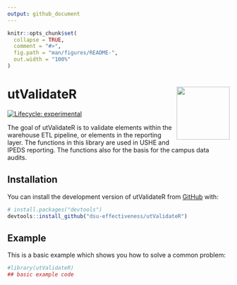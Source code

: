```yaml
---
output: github_document
---
```


<!-- README.md is generated from README.Rmd. Please edit that file -->

```r
knitr::opts_chunk$set(
  collapse = TRUE,
  comment = "#>",
  fig.path = "man/figures/README-",
  out.width = "100%"
)
```

# utValidateR <img src="man/figures/README-ut_ie_logo.png" align="right" width="120" />

<!-- badges: start -->
[![Lifecycle: experimental](https://img.shields.io/badge/lifecycle-experimental-orange.svg)](https://lifecycle.r-lib.org/articles/stages.html#experimental)
<!-- badges: end -->

The goal of utValidateR is to validate elements within the warehouse ETL pipeline, or elements in the reporting layer. The functions in this library are used in USHE and IPEDS reporting. The functions also for the basis for the campus data audits. 

## Installation

You can install the development version of utValidateR from [GitHub](https://github.com/) with:

``` r
# install.packages("devtools")
devtools::install_github("dsu-effectiveness/utValidateR")
```

## Example

This is a basic example which shows you how to solve a common problem:

```r
#library(utValidateR)
## basic example code
```
